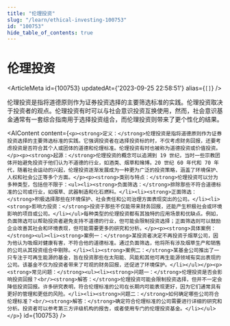 ```yaml
---
title: "伦理投资"
slug: "/learn/ethical-investing-100753"
id: "100753"
hide_table_of_contents: true
---
```



# 伦理投资

<ArticleMeta id={100753} updatedAt={'2023-09-25 22:58:51'} alias={`[]`} />
<div className='border-solid border-b border-t-0 my-4 border-[var(--ifm-color-gray-300)]' />

伦理投资是指将道德原则作为证券投资选择的主要筛选标准的实践。伦理投资取决于投资者的观点。伦理投资有时可以与社会意识投资互换使用，然而，社会意识基金通常有一套综合指南用于选择投资组合，而伦理投资则带来了更个性化的结果。

<AIContent content={`<p><strong>定义：</strong>伦理投资是指将道德原则作为证券投资选择的主要筛选标准的实践。它强调投资者在选择投资标的时，不仅考虑财务回报，还要考虑投资是否符合其个人或团体的道德和伦理标准。伦理投资有时也被称为道德投资或价值投资。</p><p><strong>起源：</strong>伦理投资的概念可以追溯到 19 世纪，当时一些宗教团体开始避免投资于他们认为不道德的行业，如酒类、烟草和赌博。20 世纪 60 年代和 70 年代，随着社会运动的兴起，伦理投资逐渐发展成为一种更为广泛的投资策略，涵盖了环境保护、人权和社会公正等多个方面。</p><p><strong>类别与特点：</strong>伦理投资可以分为多种类型，包括但不限于：<ul><li><strong>负面筛选：</strong>排除那些不符合道德标准的公司或行业，如烟草、武器制造和化石燃料。</li><li><strong>正面筛选：</strong>积极选择那些在环境保护、社会责任和公司治理方面表现突出的公司。</li><li><strong>影响力投资：</strong>投资于那些不仅能带来财务回报，还能产生积极社会或环境影响的项目或公司。</li></ul>每种类型的伦理投资都有其独特的应用场景和优缺点。例如，负面筛选可以帮助投资者避免支持不道德的行业，但可能会限制投资选择；正面筛选则可以鼓励企业改善其社会和环境表现，但可能需要更多的研究和分析。</p><p><strong>具体案例：</strong><ul><li><strong>案例一：</strong>某投资者决定不再投资于烟草公司，因为他认为吸烟对健康有害，不符合他的道德标准。通过负面筛选，他将所有涉及烟草生产和销售的公司从其投资组合中剔除。</li><li><strong>案例二：</strong>某基金公司推出了一只专注于可再生能源的基金，旨在投资那些在太阳能、风能和其他可再生能源领域有突出表现的公司。该基金不仅为投资者带来了可观的财务回报，还促进了环境保护。</li></ul></p><p><strong>常见问题：</strong><ul><li><strong>问题一：</strong>伦理投资是否会影响投资回报？<br/><strong>解答：</strong>伦理投资可能会限制投资选择，但并不一定会降低投资回报。许多研究表明，符合伦理标准的公司在长期内可能表现更好，因为它们通常具有更好的管理和更低的风险。</li><li><strong>问题二：</strong>如何确定哪些公司符合伦理标准？<br/><strong>解答：</strong>确定符合伦理标准的公司需要进行详细的研究和分析。投资者可以参考第三方评级机构的报告，或者使用专门的伦理投资基金。</li></ul></p>`} id={100753} />
